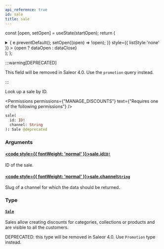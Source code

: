 ```yaml
---
api_reference: true
id: sale
title: sale
---
```






const [open, setOpen] = useState(startOpen);
return (
<details {...(open ? { open: true } : {})} className="details" style={{ border:'none', boxShadow:'none', background:'var(--ifm-background-color)' }}>
<summary
onClick={(e) => {
e.preventDefault();
setOpen((open) => !open);
}}
style={{ listStyle:'none' }} >
{open ? dataOpen : dataClose}
</summary>
{open && children}
</details>
);
};

:::warning[DEPRECATED]

This field will be removed in Saleor 4.0. Use the `promotion` query instead.

:::

Look up a sale by ID.


<Permissions permissions={"MANAGE_DISCOUNTS"} text={"Requires one of the following permissions"} />


```graphql
sale(
  id: ID!
  channel: String
): Sale @deprecated
```

### Arguments

#### [<code style={{ fontWeight: 'normal' }}>sale.<b>id</b></code>](#)<Bullet />[`ID!`](../../../api-reference/miscellaneous/scalars/id.mdx) <Badge class="badge badge--secondary" text="non-null"/> <Badge class="badge badge--secondary" text="scalar"/> <Badge class="badge badge--secondary" text="miscellaneous"/>

ID of the sale.

#### [<code style={{ fontWeight: 'normal' }}>sale.<b>channel</b></code>](#)<Bullet />[`String`](../../../api-reference/miscellaneous/scalars/string.mdx) <Badge class="badge badge--secondary" text="scalar"/> <Badge class="badge badge--secondary" text="miscellaneous"/>

Slug of a channel for which the data should be returned.

### Type

#### [`Sale`](../../../api-reference/discounts/objects/sale.mdx) <Badge class="badge badge--secondary" text="object"/> <Badge class="badge badge--secondary" text="discounts"/>

Sales allow creating discounts for categories, collections or products and are visible to all the customers.

DEPRECATED: this type will be removed in Saleor 4.0. Use `Promotion` type instead.

